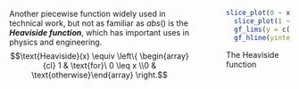 :::: {.columns}

::: {.column width="70%"}
Another piecewise function widely used in technical work, but not as familiar as $abs()$ is the ***Heaviside function***, which has important uses in physics and engineering.
$$\text{Heaviside}(x) \equiv \left\{ 
\begin{array}{cl} 1 & \text{for}\ 0 \leq x \\0 & \text{otherwise}\end{array}
\right.$$

:::

::: {.column width="5%"}
<!-- blank vertical space -->
:::

::: {.column width="25%"}
::: {#fig-heaviside1}
```r
slice_plot(0 ~ x, bounds(x = c(-10, 0)), linewidth=2) |>
  slice_plot(1 ~ x, bounds(x = c(0,10)), linewidth=2) |>
  gf_lims(y = c(-0.5, 1.5)) |>
  gf_hline(yintercept = 0, color="blue")
```

The Heaviside function
::: 

::: 

::::
